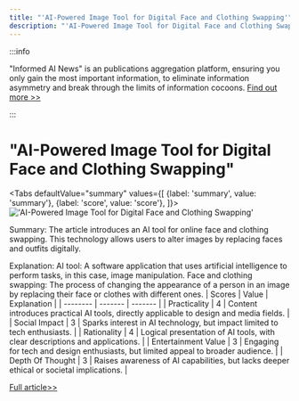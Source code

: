 ```yaml
---
title: "'AI-Powered Image Tool for Digital Face and Clothing Swapping'"
description: "'AI-Powered Image Tool for Digital Face and Clothing Swapping'"
---
```



:::info

"Informed AI News" is an publications aggregation platform, ensuring you only gain the most important information, to eliminate information asymmetry and break through the limits of information cocoons.  [Find out more >>](/)

:::

# "AI-Powered Image Tool for Digital Face and Clothing Swapping"


<Tabs
	defaultValue="summary"
	values={[
	{label: 'summary', value: 'summary'},
	{label: 'score', value: 'score'},
]}>
<TabItem value="summary">
<img
  src="https://image.informedainews.com/2024/06/10/To-D1r-1717983413-0.jpg"
  alt="'AI-Powered Image Tool for Digital Face and Clothing Swapping'"
/>



Summary:
The article introduces an AI tool for online face and clothing swapping. This technology allows users to alter images by replacing faces and outfits digitally.

Explanation:
AI tool: A software application that uses artificial intelligence to perform tasks, in this case, image manipulation.
Face and clothing swapping: The process of changing the appearance of a person in an image by replacing their face or clothes with different ones.
</TabItem>
<TabItem value="score">
	| Scores     | Value   | Explanation |
	| -------- | ------- | ------- |
	| Practicality  | 4    | Content introduces practical AI tools, directly applicable to design and media fields.    |
	| Social Impact | 3     | Sparks interest in AI technology, but impact limited to tech enthusiasts.    |
	| Rationality    | 4    | Logical presentation of AI tools, with clear descriptions and applications.    |
	| Entertainment Value    | 3    | Engaging for tech and design enthusiasts, but limited appeal to broader audience.    |
	| Depth Of Thought    | 3    | Raises awareness of AI capabilities, but lacks deeper ethical or societal implications.    |
</TabItem>
</Tabs>

[Full article>>](https://x.com/lvloomystery/status/1799680387939254391)
